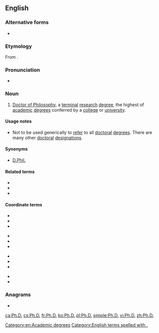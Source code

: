 {{also|PhD}}
==English==
{{wikipedia}}

===Alternative forms===
* {{l|en|PhD}}

===Etymology===
From {{etyl|la|en}} {{m|la|[[philosophia|philosophiae]] [[doctor]]}}.

===Pronunciation===
* {{IPA|lang=en|/ˈpiːˌeɪ̯tʃˈdiː/}}

===Noun===
{{en-noun|?}}

# [[Doctor of Philosophy]], a [[terminal]] [[research]] [[degree]], the highest of [[academic]] [[degree]]s conferred by a [[college]] or [[university]].

====Usage notes====
* Not to be used generically to [[refer]] to all [[doctoral]] [[degree]]s. There are many other [[doctoral]] [[designation]]s.

====Synonyms====
* [[D.Phil.]]

====Related terms====
* {{l|en|doctor}}
* {{l|en|doctoral}}
* {{l|en|doctorate}}

====Coordinate terms====
{{top4}}
* {{l|en|ABD}}
* {{l|en|D.A.}}
* {{l|en|D.Arch.}}
{{mid4}}
* {{l|en|D.B.A.}}
* {{l|en|D.F.A.}}
* {{l|en|D.M.A.}}
{{mid4}}
* {{l|en|D.M.L.}}
* {{l|en|D.Sc.}}
* {{l|en|Ed.D.}}
{{mid4}}
* {{l|en|Th.D.}}
* {{l|en|J.D.}}
{{bottom}}

===Anagrams===
* {{l|en|D.P.H.}}

[[Category:en:Academic degrees]]

[[Category:English terms spelled with .]]

[[ca:Ph.D.]]
[[cs:Ph.D.]]
[[fr:Ph.D.]]
[[ko:Ph.D.]]
[[pl:Ph.D.]]
[[simple:Ph.D.]]
[[vi:Ph.D.]]
[[zh:Ph.D.]]